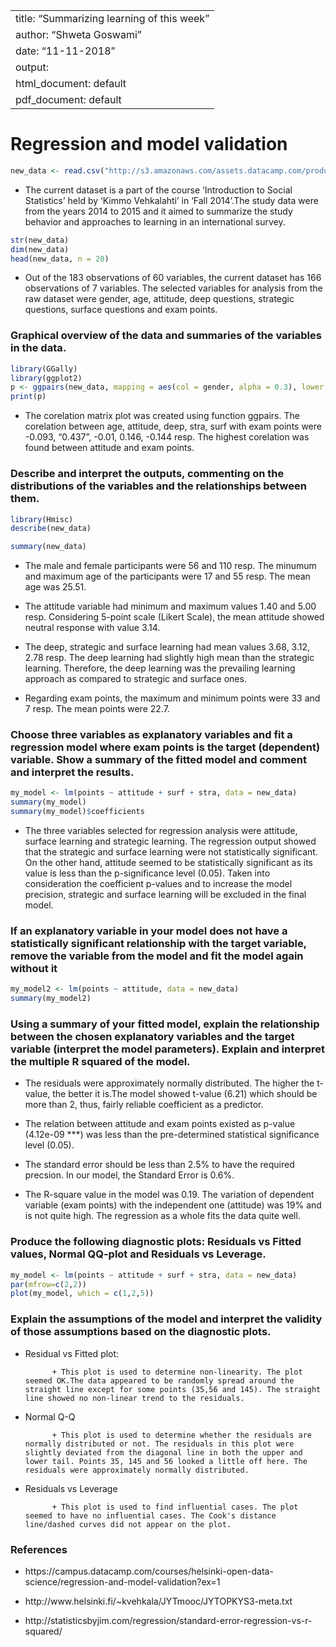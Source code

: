 
---
title: "Summarizing learning of this week"
author: "Shweta Goswami"
date: "11-11-2018"
output:
  html_document: default
  pdf_document: default
---

# Regression and model validation

```r
new_data <- read.csv("http://s3.amazonaws.com/assets.datacamp.com/production/course_2218/datasets/learning2014.txt", sep=",", header=TRUE)

```

* The current dataset is a part of the course 'Introduction to Social Statistics' held by 'Kimmo Vehkalahti' in 'Fall 2014'.The study data were from the years 2014 to 2015 and it aimed to summarize the study behavior and approaches to learning in an international survey.

```r
str(new_data)
dim(new_data)
head(new_data, n = 20)

```



* Out of the 183 observations of 60 variables, the current dataset has 166 observations of 7 variables. The selected variables for analysis from the raw dataset were gender, age, attitude, deep questions, strategic questions, surface questions and exam points. 

### Graphical overview of the data and summaries of the variables in the data.

```r
library(GGally)
library(ggplot2)
p <- ggpairs(new_data, mapping = aes(col = gender, alpha = 0.3), lower = list(combo = wrap("facethist", bins = 20)))
print(p)
```



* The corelation matrix plot was created using function ggpairs. The corelation between age, attitude, deep, stra, surf with exam points were -0.093, "0.437", -0.01, 0.146, -0.144 resp. The highest corelation was found between attitude and exam points.


### Describe and interpret the outputs, commenting on the distributions of the variables and the relationships between them. 

```r
library(Hmisc)
describe(new_data)

summary(new_data)
```



* The male and female participants were 56 and 110 resp. The minumum and maximum age of the participants were 17 and 55 resp. The mean age was 25.51.

* The attitude variable had minimum and maximum values 1.40 and 5.00 resp. Considering 5-point scale (Likert Scale), the mean attitude showed neutral response with value 3.14.

* The deep, strategic and surface learning had mean values 3.68, 3.12, 2.78 resp. The deep learning had slightly high mean than the strategic learning. Therefore, the deep learning was the prevailing learning approach as compared to strategic and surface ones.

* Regarding exam points, the maximum and minimum points were 33 and 7 resp. The mean points were 22.7. 

### Choose three variables as explanatory variables and fit a regression model where exam points is the target (dependent) variable. Show a summary of the fitted model and comment and interpret the results. 

```r
my_model <- lm(points ~ attitude + surf + stra, data = new_data)
summary(my_model)
summary(my_model)$coefficients
```

* The three variables selected for regression analysis were attitude, surface learning and strategic learning. The regression output showed that the strategic and surface learning were not statistically significant. On the other hand, attitude seemed to be statistically significant as its value is less than the p-significance level (0.05). Taken into consideration the coefficient p-values and to increase the model precision, strategic and surface learning will be excluded in the final model. 

### If an explanatory variable in your model does not have a statistically significant relationship with the target variable, remove the variable from the model and fit the model again without it


```r
my_model2 <- lm(points ~ attitude, data = new_data)
summary(my_model2)
```


### Using a summary of your fitted model, explain the relationship between the chosen explanatory variables and the target variable (interpret the model parameters). Explain and interpret the multiple R squared of the model.

* The residuals were approximately normally distributed. The higher the t-value, the better it is.The model showed t-value (6.21) which should be more than 2, thus, fairly reliable coefficient as a predictor.

* The relation between attitude and exam points existed as p-value (4.12e-09 ***) was less than the pre-determined statistical significance level (0.05). 

* The standard error should be less than 2.5% to have the required precsion. In our model, the Standard Error is 0.6%. 

* The R-square value in the model was 0.19. The variation of dependent variable (exam points) with the independent one (attitude) was 19% and is not quite high. The regression as a whole fits the data quite well.

### Produce the following diagnostic plots: Residuals vs Fitted values, Normal QQ-plot and Residuals vs Leverage.

```r
my_model <- lm(points ~ attitude + surf + stra, data = new_data)
par(mfrow=c(2,2)) 
plot(my_model, which = c(1,2,5))
```

### Explain the assumptions of the model and interpret the validity of those assumptions based on the diagnostic plots.

* Residual vs Fitted plot: 

            + This plot is used to determine non-linearity. The plot seemed OK.The data appeared to be randomly spread around the straight line except for some points (35,56 and 145). The straight line showed no non-linear trend to the residuals.

* Normal Q-Q

            + This plot is used to determine whether the residuals are normally distributed or not. The residuals in this plot were slightly deviated from the diagonal line in both the upper and lower tail. Points 35, 145 and 56 looked a little off here. The residuals were approximately normally distributed.

* Residuals vs Leverage

            + This plot is used to find influential cases. The plot seemed to have no influential cases. The Cook's distance line/dashed curves did not appear on the plot.


### References

* https://campus.datacamp.com/courses/helsinki-open-data-science/regression-and-model-validation?ex=1

* http://www.helsinki.fi/~kvehkala/JYTmooc/JYTOPKYS3-meta.txt

* http://statisticsbyjim.com/regression/standard-error-regression-vs-r-squared/

